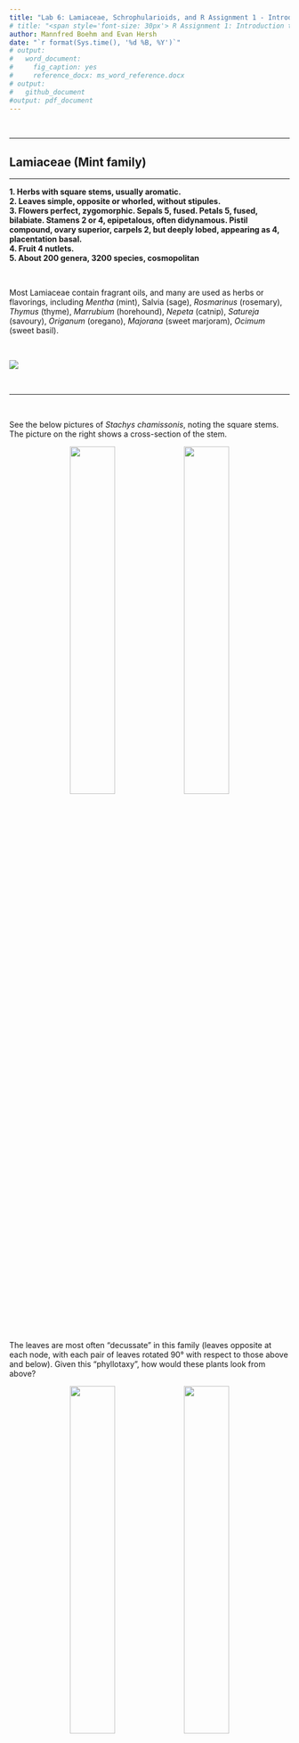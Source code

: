 ```yaml
---
title: "Lab 6: Lamiaceae, Schrophularioids, and R Assignment 1 - Introduction to R and RStudio"
# title: "<span style='font-size: 30px'> R Assignment 1: Introduction to R, RStudio, and the Global Biodiversity Information Facility (GBIF) </style>"
author: Mannfred Boehm and Evan Hersh
date: "`r format(Sys.time(), '%d %B, %Y')`"
# output:
#   word_document:
#     fig_caption: yes
#     reference_docx: ms_word_reference.docx
# output: 
#   github_document
#output: pdf_document
---
```


<!-- use this code to build the github site: -->
<!-- rmarkdown::render_site() -->

&nbsp;
&nbsp;

---

## Lamiaceae (Mint family)

---

**1.  Herbs with square stems, usually aromatic.**  
**2.  Leaves simple, opposite or whorled, without stipules.**  
**3.  Flowers perfect, zygomorphic.  Sepals 5, fused.  Petals 5, fused, bilabiate.  Stamens 2 or 4, epipetalous, often didynamous.  Pistil compound, ovary superior, carpels 2, but deeply lobed, appearing as 4, placentation basal.**  
**4.  Fruit 4 nutlets.**  
**5.  About 200 genera, 3200 species, cosmopolitan**  

&nbsp;
   
Most Lamiaceae contain fragrant oils, and many are used as herbs or flavorings, including *Mentha* (mint), Salvia (sage), *Rosmarinus* (rosemary), *Thymus* (thyme), *Marrubium* (horehound), *Nepeta* (catnip), *Satureja* (savoury), *Origanum* (oregano), *Majorana* (sweet marjoram), *Ocimum* (sweet basil).

&nbsp;

![](./media/diagram_Lamiaceae.png)

&nbsp;

---

&nbsp;

See the below pictures of *Stachys chamissonis*, noting the square stems. The picture on the right shows a cross-section of the stem.

<p align="center">
![](./media/Lamiaceae_2.jpeg){width=40%} ![](./media/Lamiaceae_3.jpeg){width=40%}
</p>

&nbsp;

The leaves are most often "decussate" in this family (leaves opposite at each node, with each pair of leaves rotated 90&deg; with respect to those above and below). Given this "phyllotaxy", how would these plants look from above?

<p align="center">
![](./media/Lamiaceae_1.jpeg){width=40%} ![](./media/Lamiaceae_4.jpeg){width=40%}
</p>

&nbsp;

Flowers are zygomorphic and bilabiate, with fused sepals and petals. The flowers are quite often arranged in "verticils" (whorls of flowers in cyclical arrangement attached to a central point). Note the flower structure and verticils below in *S. chamissonis* (left) and *Salvia nemorosa* (right). Would you describe these flowers as sessile or pedunculate?

<p align="center">
![](./media/Lamiaceae_6.jpeg){width=40%} ![](./media/Lamiaceae_5.jpeg){width=40%}
</p>

&nbsp;

Many flowers in Lamiaceae and the Scrophularioid families have "galea", where the upper lip of the corolla is shaped like a hood or helmet. The galea is quite strong in the *Salvia* (right). Do you remember another family we've seen galea in?

<p align="center">
![](./media/Lamiaceae_7.jpeg){width=40%} ![](./media/Lamiaceae_8.jpeg){width=40%}
</p>

&nbsp;

As mentioned above, many members of Lamiaceae are aromatic and used as culinary herbs (e.g., rosemary, thyme, mint, sage, etc). These delicious flavours and dank smells come from fragrant oils, which are often stored in glandular trichomes. In the close-up of *Stachys* below, can you differentiate between glandular and eglandular trichomes?

<p align="center">
![](./media/Lamiaceae_9.jpeg){width=60%}
</p>

&nbsp;

Lamiaceae flowers have superior ovaries, with compound pistils and 2 carpels. While the ovary only has two carpels, each carpel is deeply lobed and breaks in two, eventually developing into 4 "nutlets" that break off individually. What hints that these flowers have 2 carpels instead of 4?

<p align="center">
![](./media/Lamiaceae_10.jpeg){width=40%} ![](./media/Lamiaceae_11.jpeg){width=40%}
</p>

&nbsp; 

---

**-KNOWLEDGE CHECK-** 

Using the above pictures, make some drawings and label the following structures:     -stamens  
-style   
-stigma (how many stigma lobes are there?)   
-calyx    
-corolla   
-nutlets   
-decussate leaves (how is "decussate" different from "opposite"?)   
-flowers in verticils   

---

&nbsp;

## Scrophularioid families

---


**1.  Mostly herbs**  
**2.  Leaves simple, alternate, or opposite, without stipules.**  
**3.  Flowers perfect, zygomorphic.  Sepals 5, free or fused.  Petals 5, fused, often bilabiate.  Stamens 2, 4, or 5, epipetalous, often didynamous, staminode often present.  Pistil compound, ovary superior, carpels 2, placentation axile.**  
**4.  Fruit a capsule.**  
**5.  About 210 genera and 3000 species, cosmopolitan.**  

&nbsp;

The traditionally large and heterogeneous family Scrophulariaceae *sensu latissimo* has recently been divided into a number of separate families on the basis of molecular phylogenetic studies. *Paulownia*, always of uncertain placement but often included in the Scrophulariaceae s.l., now is placed in a separate family. For further details see:

Olmsted, R. M., dePamphilis,  C. W., Wolfe, A. D., Young, N. D., Elisens, W. J., & Reeves, P. A. 2001. Disintegration of the Scrophulariaceae. American J. Bot. 88: 348-361.

PLANTAGINACEAE Jussieu, nom. cons.  (Snapdragon family)
Ca 90 genera, 1700 species.
Examples: *Veronica* (ca 450, inc. *Hebe*, *Parahebe*,  *Synthyris*, etc.), *Penstemon* (275), *Plantago* (275), *Litorella*, *Linaria* (150), *Bacopa* (55), *Antirrhinum* - snapdragon, *Sibthorpia*, *Collinsia*, *Digitalis*, *Hippuris* - marestail, *Callitriche* - water starwort. 

PHRYMACEAE Schauer, nom. cons. (Monkeyflower family)
Ca 19 genera, 234 species
Examples: *Erythranthe* (formerly *Mimulus*) (150-170) - monkeyflower, *Mazus* (30), *Phryma*, *Rehmannia*

SCROPHULARIACEAE Jussieu, nom. cons. (Figwort family)
65 genera, 1700 species.
Examples: *Verbascum* (360) - mulleins, *Eremophila* (210), *Scrophularia* (200) - figworts, *Selago* (190), *Buddleja* (125), *Jamesbrittenia* (85), *Manulea* (75), *Diascia* (70), *Nemesia* (65)

OROBANCHACEAE Ventenat, nom. cons. (Lousewort family)
99 genera, 2061 species. Parasites or hemiparasites.
Examples: *Pedicularis* (600-800), *Castilleja* (200), *Euphrasia* (170-350), *Orobanche* (150),  *Buchnera* (100), *Bartsia* (50), *Agalinis* (45), *Rhinanthus* (45).

PAULOWNIACEAE Nakai 
1 genus, 6 species. 
Example: *Paulownia* (foxglove tree).

&nbsp;

![](./media/diagram_Scrophularioids.png)

&nbsp;

Most members of the Scrophularioid families have fused, tubulur, and bilabiate corollas. Some of these can be quite showy, as pictured below in *Penstemon davidsonii* (left) and *Erythranthe lewisii* (right); both of these plants can be found along subalpine streambanks in Pacific Northwest.

<p align="center">
![](./media/Scroph_5.jpeg){width=40%} ![](./media/Scroph_4.jpeg){width=40%}
</p>

&nbsp;

A more common and widespread example is foxglove (*Digitalis purpurea*). Like other members of the Scrophularioids, it has 5 sepals and 5 fused petals. Can you see any indication of petals in the picture below?

<p align="center">
![](./media/Scroph_1.jpeg){width=40%} ![](./media/Scroph_2.jpeg){width=40%}
</p>

&nbsp;

The stamens are "epipetalous", meaning that the filaments are fused to the petals instead of emerging separately from the receptacle. See the dissected foxglove flower below:

<p align="center">
![](./media/Scroph_6.jpeg){width=60%}
</p>

&nbsp;

These families have superior ovaries (2 carpels) that develop into capsules. Below, you can see foxglove capsules at various stages of development (left). Once the fruit is fully developed, the capsule dehisces and releases the seeds (right). What type of dehiscence is displayed here?

<p align="center">
![](./media/Scroph_7.jpeg){width=40%} ![](./media/Scroph_8.jpeg){width=40%}
</p>

&nbsp;

These families exhibit a wide diversity of floral forms, which makes it a difficult group to identify by sight. For example, *Antirrhinum* (snapdragons - left) and *Linaria* (toadflax - right) both have petal spurs. Can you identify the spurs? What other family have we seen spurs in?


<p align="center">
![](./media/Scroph_9.jpeg){width=40%} ![](./media/Scroph_10.jpeg){width=40%}
</p>

&nbsp;

Some genera, like the beautiful and dainty *Veronica* (left) and *Euphrasia* (right), have small and almost radially symmetric flowers. Why would these still be considered zygomorphic?

**Insert photo of Veronica**
<p align="center">
![](./media/Scroph_11.jpeg){width=60%}
</p>

&nbsp;

The family Orobanchaceae (also originally housed within Scrophulariaceae) has many plants with wild floral structures, like *Castilleja* (paintbrushes - left) and *Pedicularis* (louseworts - right). Most of these plants are parasitic on the roots of other plants, with some (the holoparasites) completely lacking clorophyll. In paintbrushes, most of the vibrantly coloured (in this case red) bits are actually bracts (modified leaves)- can you see which bits my be parts of the perianth? In the Elephant's head lousewort (*Pedicularis groenlandica*) displayed on the right, the upper corolla lip is strongly galeate and beaked, resembling the head and trunk of an elephant.

<p align="center">
![](./media/Scroph_12.jpeg){width=40%} ![](./media/Scroph_13.jpeg){width=40%}
</p>

&nbsp;

*Plantago* (one of the only three genera originally in Plantaginaceae) also has weird flowers that are highly reduced and a lot less showy than other Scrophularioids. *Plantago lanceolata*, a widespread weed pictured below, has a spike (inflorescence) of densely clustered flowers that are quite drab and greenish-brownish. What are the whitish-yellow things poking out of the inflorescence? 

<p align="center">
![](./media/Scroph_14.jpeg){width=60%}
</p>

&nbsp;

Like with all things that seem boring at first, things get a lot more interesting when you use some magnification! Here you can see all those tiny flowers densely clustered together.

<p align="center">
![](./media/Scroph_15.jpeg){width=60%}
</p>

&nbsp;

Carefully removing one of these flowers shows a developing capsule, that dehisces like an Easter egg or Matroyshka doll, revealing the seeds inside. What type of dehiscence is this? Using the photo on the left, can you identify sepals and petals?

<p align="center">
![](./media/Scroph_16.jpeg){width=40%} ![](./media/Scroph_17.jpeg){width=40%}
</p>

---

**-KNOWLEDGE CHECK-** Using the pictures above, make some drawings and label the following structures:  
- Fused, bilabiate corolla  
- Spur  
- Epipetalous stamens  
- Capsule (note the type of dehiscence)

Write down some of the characters that are consistent across most of the Scrophularioids we've shown you. Are there any examples that don't follow these patterns? How do they differ? Compare and contrast Lamiaceae and Scrophularioid families.

---

&nbsp;

## R activity 1: Intro to R, Rstudio, Data Wrangling, and Plotting

&nbsp;

#### Motivation {#motivation}

Data management and analysis is becoming increasingly common in many fields, and this is particularly true in the biological sciences. It may not seem obvious at first, but even taxonomists use data these days, whether it be for mapping species occurrence records, or using morphometrics to quantify morphological variation among taxa. In previous years, biologists used a combination of spreadsheets (e.g., MS Excel) and statistical software such as JMP or SPSS to conduct their statistical analyses. More recently, many fields have transitioned to using the R programming language for data management and statistical analysis.

R provides many advantages to traditional programs: R is open-source (free to use, all code is shared freely for users to modify how they wish), customizable, and powerful. Its open-source nature has led to the creation of thousands of custom packages, providing unprecedented access to advanced statistical analyses for anyone willing to learn. For example, you can now use R to crunch sophisticated genomic data or make highly detailed geographic maps (which you'll be getting a taste of later!), both of which used to require proprietary software (e.g., CLC workbench, ArcGIS) that cost thousands of dollars to use. 

R's main disadvantage is that it has a steep learning curve. Because R is a programming language, you do most of the heavy lifting by writing code instead of clicking around like with a traditional program with a GUI (Graphical User Interface). This is quite scary for a lot of folks, your intrepid teaching team included! If you told Mikko, Mannfred, or I at the beginning of our R journeys that we'd be actually *teaching* R in the future, we would have taken a break from our frustrated crying to laugh in your face! Like with anything challenging and worthwhile in life, the only way to make progress is to push past your fear and start grinding ;-).

One more note before we jump in: *this is not a programming class*. Our main goal is to provide some  exposure to R, and for you to learn and become more comfortable with programming if/when you end up using these tools in the future. We'll provide the resources needed to learn the basics, and there will be plenty of lab time to work together and tackle the learning curve. Aside from some participation marks (and maybe a few Canvas quiz questions), *we will not be evaluating you based on your ability to write R code*. Instead, you will be assessed based on your ability to understand and interpret taxonomic concepts and data. And the payoff is worth it! Knowing R can help you land summer research jobs (put it on your CV!), and is increasingly used for teaching in UBC BIOL classes (e.g. BIOL300, BIOL406, BIOL413, BIOL416). 

<!-- MOVE THIS TO LAB 3 -->
<!-- As taxonomists it is useful to know where species occur and co-occur on continental scales to help inform species delimitations. For example, two sister species separated by a major geographic barrier (such as a mountain range) are not likely to interbreed. This type of information is one piece of the puzzle of delimiting species. To make preliminary estimates of a species' distribution, we can harness the data resources organized by the [Global Biodiversity Information Facility](https://www.gbif.org/what-is-gbif). GBIF is an open-access database housing information about where and when species have been observed or collected. To the modern plant taxonomist, it is indispensable: one can search GBIF for any plant taxon of interest, and immediately have access to all global records of where and when their plant has been observed.  -->

<!-- To scratch the surface of GBIF reveals a massive database spanning the entire tree of life. How does one go about efficiently collecting, organizing, validating, and analysing so much information? The solution is made tractable by employing data analysis tools like those found in R (Note: For an introduction to R, see this week's [pre-lab reading in the section below](#prelab)).  By combining the biodiversity resources of GBIF with the analytical tools in R, we can collect, process, and visualize species distribution data on any laptop or tablet. In this week's lab we'll first gather the required tools (R and GBIF) and develop some basic skills using them. In the following lab we'll use our new skills to create research-grade distribution maps.  -->

--- 

<br>
<br>

#### Pre-lab {#prelab}

Before starting this week's lab you will have: &nbsp;

<!-- 1. completed pre-lab [Activity 1: Exploring the GBIF website](#A1) &nbsp; -->

1. completed the pre-lab reading: [Introduction for Students](https://moderndive.com/preface.html#introduction-for-students) and [Chapters 1.1&ndash;1.3](https://moderndive.com/1-getting-started.html) from ModernDive&mdash;a textbook for learning data science using R. We will work through Chapters 1&ndash;4 of this textbook over the semester, and we encourage you to read ahead (through Ch.4) on your own time! &nbsp;

2. R and RStudio downloaded onto your computer. [Chapter 1.1 in ModernDive](https://moderndive.netlify.app/1-getting-started.html) provides instructions for downloading R and RStudio. If you have trouble with installation, contact the TAs as soon as possible for guidance, &nbsp;

3. [OPTIONAL] created an RStudio Cloud account. Although ModernDive provides an excellent introduction to R, RStudio Cloud has some [useful interactive primers](https://rstudio.cloud/learn/primers/) that make sense of the R language by getting you to write some simple code. **This pre-lab activity is not required**, but recommended for anyone that is completely new to R, or wants some hands-on experience with R right away. 

--- 

&nbsp;
&nbsp;

#### Outcomes {#outcomes}

By the end of this lab you will: &nbsp;

<!-- 1. be familiar with GBIF and the types of data that can be obtained, &nbsp; -->

1. Know the difference between R and RStudio, &nbsp;

2. Be familiar with the layout of RStudio, and understand how to install packages and navigate the `iris` dataset.

3. Have a basic understanding of how to use functions (both in Base R and with useful packages) to manipulate and plot data.


--- 

&nbsp;
&nbsp;

<!-- #### Activity 1 (Pre-lab): Exploring the GBIF website {#A1} -->

<!-- **Probably move this activity to a lab in Unit 1... -Evan** -->

<!-- Let's jump into GBIF! First go to the [GBIF website](https://www.gbif.org). In another tab/window follow along with [this video tutorial](https://www.youtube.com/watch?v=40yPnJdeM_A&t=3s) to learn how to navigate through the GBIF website (NOTE: creating an account and downloading the data onto your computer, as suggested in the video, is **NOT necessary**). -->

<!-- By following the video tutorial, you'll learn how to search for GBIF data, what types of data your search will return, and how that data is structured. Notice that GBIF is a biodiversity database aggregator, pulling data from other databases such as eBird and iNaturalist. That means that you can choose to share your BIOL324 iNaturalist observations so that they appear on GBIF!  -->

<!-- **CANVAS QUIZ QUESTION** -->

#### An Introduction to R


<!-- Now that we have a sense of what kinds of data we could get from GBIF (namely, observation records of a species), we need a tool that will allow us to organize, filter, and visualize this data. While there are many options for handling biodiversity data, in BIOL324 we will focus on using R. The layout and style of R can be daunting if this is your first time using it. Don't worry! In this course, we don't expect you to know how to use R&mdash; -->

From reading [Chapter 1.1 of ModernDive](https://moderndive.netlify.app/1-getting-started.html), you will know that R is a programming language, while RStudio is simply a user interface that 'wraps around' R. RStudio is not _needed_ to use R, but it is convienient! While R and RStudio are apps that you download  locally to your computer, RStudio Cloud is web-based, meaning that you can use RStudio in your web browser without downloading anything. If you created an RStudio Cloud account to complete the primers (see: [pre-lab activities](#prelab)) then you can use your account to use RStudio online (**not required for this class**). 

<!-- During this activity, we'll work through [Chapter 1.4](https://moderndive.com/1-getting-started.html) to explore a dataset in R. Along the way, we'll learn some basic R skills like creating an object, determining classes, using functions, and dissecting datasets. All of these skills will come in handy as we move towards using R and GBIF together to solve taxonomic problems.  -->

<!-- To follow along, open RStudio cloud and attach the required packages (see: [Chapter 1.4](https://moderndive.com/1-getting-started.html)). The TA will step through this activity while you follow along. If something isn't working for you, please let us know in the chat! It is **very likley that someone is having or will have the same problem as you!**.  -->

During this activity, we'll be exploring the `iris` dataset in R. Along the way, we'll learn some basic R skills, like attaching packages, creating objects, filtering data, and making some basic plots. All of these skills will come in handy as we move towards using R to solve taxonomic problems.

Open RStudio, and follow the instructions on this webpage. First, open a new R script file (File -> New File -> R script), save it into your working directory, and write all of the code from this exercise in your new .R script file. This will allow you to keep a record of your code, re-run your code later, and share code with others. Type (or copy) the following code into your script file, and run it (highlight and hit command / Ctrl + Enter, or click the "Run" button at the top of the script pane).

--- 

&nbsp;
&nbsp;

#### Installing and attaching packages and data

&nbsp;
&nbsp;

```r
library(datasets) # attaches the 'datasets' package, which contains a bunch of datasets to explore
iris # typing the name of the dataset (object) will display the contents of the data in the console pane
class(iris) # displays the 'class' of the object 'iris'
summary(iris) # gives various summary statistics on the dataframe 'iris'
```

Running the code `class(iris)` showed us that `iris` is a `data.frame`. A `data.frame` is very similar to a spreadsheet, but exists as an 'object' within R. This is useful because R objects can be subsetted, rearranged, pivoted, and plotted using only a few lines of code! Then, running the code `summary(iris)` showed us that there are five columns in this `data.frame` object: `Sepal.Length`, `Sepal.Width`, `Petal.Length`, `Petal.Width`, and `Species`. Note that there are periods instead of spaces in the column names&mdash;R has trouble reading spaces, so it's good practice to use periods or underscores when creating objects or names in R. 

Now, let's install a couple of useful packages that will help us organize and plot data from `iris`:

```r
install.packages("dplyr", "ggplot2") # you can install multiple packages by separating each with a comma. 
```

You only need to install packages once. Anytime you open a new RStudio session, you'll need to attach the packages that you want to use:

```r
library(dplyr)
library(ggplot2)
```


`dplyr` is a package that is useful for data "wrangling" (filtering, summarizing, re-organizing, etc.), while `ggplot2` is a popular package for making beautiful and customizeable plots. First we'll create some simple plots using the `iris` data. Then, we'll see how `dplyr` can better organize the `iris` data to customize our plots. 

---

&nbsp;
&nbsp;

#### Plotting data


Let's use some of the plotting functions in R to help us visualize the `iris` dataset. We'll start with the base R function `plot()`:

```r
plot(iris)
```

As you can see, this very simple function made a pretty complicated scatterplot displaying the relationship between every variable in the dataset. If we want to look at the relationship between two specific variables, we go like this:

```r
plot(x=iris$Sepal.Length, y=iris$Petal.Length)
```

Using the `plot()` function, we can specify which variables will be on the $x$ and $y$ axes by setting the arguments `x=` and `y=`. Notice that each argument is separated with a comma. We also specified the variables that we wanted to use in the `iris` dataset using the `$` operator. `$` allows us to look inside of an object (in this case `iris`) and isolate element of that object (e.g. `Sepal.Length`). 

How would you interpret this plot? Does it look like there is a relationship between sepal length and petal length in _Iris_ species?

&nbsp;

---

**-KNOWLEDGE CHECK-** modify the above code to plot the relationship between sepal width and petal width. To spruce it up a little bit, try adding the argument `col=iris$Species` inside the `plot()` function.

<!-- plot(x=iris$Sepal.Width, y=iris$Petal.Width, col=iris$Species) -->

---

&nbsp;

We can also use the base R function `hist()` to make a simple histogram:

```r
hist(iris$Sepal.Length)
```

From this plot, we can see that the majority of sepals are between 4.5&ndash;7 cm in length.

&nbsp;

Remember box and whisker plots from your statistics classes? It just takes a single line of code to make a boxplot of sepal length for each species:

```r
boxplot(Sepal.Length ~ Species, data = iris) 
```

In the `boxplot()` function, the `~` symbol specifies the reponse (left side) and predictor (right side) variables. In this case, we've told the `boxplot()` function to plot variation in `Sepal.Length`  for each *Iris* species. 

&nbsp;

---

**-KNOWLEDGE CHECK-** Given the relationship between sepal length and petal length, what might we guess about the petal length of _I. virginica_? Modify the above code to make box plots of petal length instead, and see if you were right.

---

&nbsp;


Earlier in this exercise, we had you install the `ggplot2` package. Many people find that `ggplot2` is more intuitive and customizeable than base R for making plots. Let's recreate the scatterplot of sepal length and petal length that we made above, but with the `ggplot()` function instead:

```r
ggplot(data = iris, aes(x = Sepal.Length, y = Petal.Length)) + 
  geom_point()
```

In the first line we're using the `ggplot()` function. The `data = iris` argument tells `ggplot()` to use the `iris` dataset for plotting. The `aes()` argument (aesthetics) allows us to specify which variables will be on which axis.  Running that code alone won't produce a plot, because we haven't specified the `geom` (type of plot) we want to display. We add a `+` to the end of the first line, and specify `geom_point()` on the next line. This tells `ggplot()` to create a scatterplot. Using this basic framework, we can add in more code bits and really start sprucing up our plot:

```r
ggplot(data = iris, aes(x = Sepal.Length, y = Petal.Length)) +
  geom_point(aes(color = Species, shape = Species)) # we can add some aes() to geom_point() to change the colour and shape of our points depending on what species it is
```

Isn't that amazing??? With just two lines of code, we've created a beautiful plot, complete with data points labeled by shape and colour, and it adds a legend automatically! Let's fiddle around a bit more:

```r
iris.ggplot1 <- # assigns plot to an object named "iris.ggplot1"
  ggplot(data=iris, aes(x = Sepal.Length, y = Petal.Length)) + # calls the ggplot() function
  geom_point(aes(color=Species, shape=Species)) + # specifies that we want a scatterplot
  ggtitle("Relationship between sepal length and petal length by Iris species") # adds a title to our plot

iris.ggplot1 # calls our saved ggplot object
```

Here, we assign our plot to an object that we've named `iris.ggplot1` using the `<-` operator. We also added the function `ggtitle()` to our ggplot by adding a `+` to the end of the previous line. You can keep adding more and more stuff to your plot, just make sure you put a `+` at the end of each line.

&nbsp;

---

**-KNOWLEDGE CHECK-** Make your own plot from the `iris` dataset. Make sure to plot different variables than the example above. Include your name in the title, and add axis labels using `xlab()` and `ylab()` (don't forget to add a `+` before adding a new line to your ggplot).

How would you interpet the plot you made? Think about what the data tell you about the relationship between different floral characters, and how they differ between *Iris* species.

---

&nbsp;
&nbsp;

#### Data Wrangling 

&nbsp;
&nbsp;

Now that we've visualized some parts of the `iris` dataset, we can inspect, re-organize, and summarize ('wrangle') the data to quantify differences in floral traits. Some of the most useful functions for data wrangling come from the `dplyr` package, so let's see what we can do with it. For example, what if we wanted the floral trait data for only one of the *Iris* species?

```r
iris.virginica <- # assign an object named "iris.virginica"
  dplyr::filter(iris, Species == "virginica") # takes only the rows for which 'Species' is 'virginica' 
```

```r
head(iris) # head() shows the first 6 lines of any data frame
head(iris.virginica) 
```

Notice that the structure of `iris` and `iris.virginica` are the same? While `iris` contains data for all *Iris* species, `iris.virginica` contains data only for one species, *Iris virginica*. Notice that we use the logical double equal sign as in `species == "virginica"`, and quotations around `virginica` since this data type is of class `character`. 

&nbsp;

We can also filter using multiple conditions:

```r
iris.virginica.sepal6 <- # create a new object
  dplyr::filter(iris, Species == "virginica", Sepal.Length > 6) #keeps virginica species that have sepals longer than 6

head(iris.virginica.sepal6)
```

&nbsp;

We can also use the `dplyr` package to select certain columns from a `data.frame`, while leaving other ones out:

```r
iris.selected <- # create a new object
  select(iris, Sepal.Length, Sepal.Width, Petal.Length) # list the columns you want to select

iris.selected2 <- select(iris, Sepal.Length:Petal.Length) # select all columns from sepal.length to petal.length using colon symbol
```

```r
head(iris.selected)
```

```r
head(iris.selected2)
```

Notice that `iris.selected` and `iris.selected2` are the same?

```r
identical(iris.selected, iris.selected2)
```

Above we used the `:` symbol to select a series of values. You can use the same concept to select columns/rows in a `data.frame`:

```r
iris[1:3,]
iris[,1:3]
iris[1:3,1:3]
```

What do these different bits of code do? Why does each one give different results? Based on the output, what do you think the `[` operator does with the `iris` object?

&nbsp;

---

**-KNOWLEDGE CHECK-** Write a bit of code that takes the first 3 columns and the first 5 rows of the `iris` data, and store it in a new object (name it something silly).

<!-- DrabaIsTheBestGenus <- iris[1:5,1:3] -->

---

&nbsp;

We'll look at one last `dplyr` function, `summarise()`, which is extremely useful for data exploration.

```r
iris.sums <- summarise(iris, mean.Sep.length = mean(Sepal.Length), mean.Pet.length = mean(Petal.Length)) #calculate mean of Sepal.Length and Petal.Length, name the columns for our new means, and store in the object 'iris.sums'

iris.sums 
```

This took the average of every value in the `Sepal.Length` and `Petal.Length` column, but what if we want the average for each species? Below, we'll introduce the pipe operator `%>%`, which allows us to pipe the results of one function into another:

```r
iris.sums.species <- # creates a new object
  iris %>%  # takes the iris dataset and pipes into the next function
  group_by(Species) %>% # groups the iris dataset by Species and pipes into the next function
  summarise(mean.Sep.length = mean(Sepal.Length), mean.Pet.length = mean(Petal.Length)) # takes the mean per Species

iris.sums.species
```

In the above code, we used the pipe operator `%>%` to connect our three lines of code kind of like a flow chart. In the line `iris %>%`, we say we're going to be using the `iris` data and piping it into the function that follows.  `group_by(Species) %>%` says we will be grouping the `iris` data based by `Species` (you can specify any other variable here as well), and piping the result into the next function. Finally, the last line uses the same `summarise()` function as above to calculate the means, but this time, the `iris` data has been grouped by `Species`. The results is that we get the average `Sepal.Length` and `Petal.Length` for all three *Iris* species, instead of a single mean across all species. Looking back to the first boxplot that we made, do the sepal lengths in this table agree with the plot? Pretty cool, eh? This is just scratching the surface of what `dplyr` can do to help you wrangle your data and start to make sense of it.



---

&nbsp;
&nbsp;



&nbsp;

### To submit within 48 hours of lab time (Lab participation marks)

**All -KNOWLEDGE CHECKS-**  
1. Labelled drawings of Lamiaceae  
2. Labelled drawings of Scrophularioids  
3. R script with code from today's lab   
- Clearly label -KNOWLEDGE CHECK- sections with comments in your code.  

&nbsp;

---

### Homework

1. Complete your Canvas quiz
2. Review GBIF
3. Lab 7 pre-lab readings

---

&nbsp;


**CANVAS QUIZ QUESTIONS**   
- What are the different windows (console, script, environment, plot) and what do they do?  
- what is an object?  
- what is a function?   
- Get them to interpret a few plots of the 'iris' dataset  
- Label Lamiacious and Scrophulariacious flowers  

--- 

&nbsp;
&nbsp;
